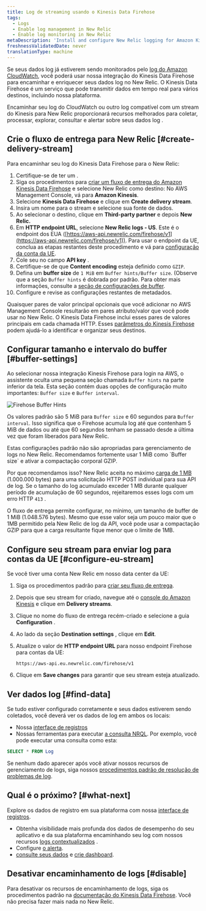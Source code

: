 ```yaml
---
title: Log de streaming usando o Kinesis Data Firehose
tags:
  - Logs
  - Enable log management in New Relic
  - Enable log monitoring in New Relic
metaDescription: 'Install and configure New Relic logging for Amazon Kinesis Data Firehose, so you can use our enhanced log management capabilities.'
freshnessValidatedDate: never
translationType: machine
---
```



Se seus dados log já estiverem sendo monitorados pelo [log do Amazon CloudWatch](https://docs.aws.amazon.com/AmazonCloudWatch/latest/logs/WhatIsCloudWatchLogs.html), você poderá usar nossa integração do Kinesis Data Firehose para encaminhar e enriquecer seus dados log no New Relic. O Kinesis Data Firehose é um serviço que pode transmitir dados em tempo real para vários destinos, incluindo nossa plataforma.

Encaminhar seu log do CloudWatch ou outro log compatível com um stream do Kinesis para New Relic proporcionará recursos <InlinePopover type="logs"/>melhorados para coletar, processar, explorar, consultar e alertar sobre seus dados log .

## Crie o fluxo de entrega para New Relic [#create-delivery-stream]

Para encaminhar seu log do Kinesis Data Firehose para o New Relic:

1. Certifique-se de ter um <InlinePopover type="licenseKey"/>.
2. Siga os procedimentos para [criar um fluxo de entrega do Amazon Kinesis Data Firehose](https://docs.aws.amazon.com/firehose/latest/dev/basic-create.html) e selecione New Relic como destino: No AWS Management Console, vá para <DoNotTranslate>**Amazon Kinesis**</DoNotTranslate>.
3. Selecione <DoNotTranslate>**Kinesis Data Firehose**</DoNotTranslate> e clique em <DoNotTranslate>**Create delivery stream**</DoNotTranslate>.
4. Insira um nome para o stream e selecione sua fonte de dados.
5. Ao selecionar o destino, clique em <DoNotTranslate>**Third-party partner**</DoNotTranslate> e depois <DoNotTranslate>**New Relic.**</DoNotTranslate>
6. Em <DoNotTranslate>**HTTP endpoint URL**</DoNotTranslate>, selecione <DoNotTranslate>**New Relic logs - US**</DoNotTranslate>. Este é o endpoint dos EUA ([https://aws-api.newrelic.com/firehose/v1](https://aws-api.newrelic.com/firehose/v1)). Para usar o endpoint da UE, conclua as etapas restantes deste procedimento e vá para [configuração da conta da UE](#configure-eu-stream).
7. Cole seu <InlinePopover type="licenseKey"/>no campo <DoNotTranslate>**API key**</DoNotTranslate> .
8. Certifique-se de que <DoNotTranslate>**Content encoding**</DoNotTranslate> esteja definido como `GZIP`.
9. Defina um <DoNotTranslate>**buffer size**</DoNotTranslate> de `1 MiB` em `Buffer hints/Buffer size`. (Observe que a seção `Buffer hints` é dobrada por padrão. Para obter mais informações, consulte a [seção de configurações de buffer](#buffer-settings).
10. Configure e revise as configurações restantes de metadados.

Quaisquer pares de valor principal opcionais que você adicionar no AWS Management Console resultarão em pares atributo/valor que você pode usar no New Relic. O Kinesis Data Firehose inclui esses pares de valores principais em cada chamada HTTP. Esses [parâmetros do Kinesis Firehose](https://docs.aws.amazon.com/firehose/latest/dev/create-destination.html#create-destination-new-relic) podem ajudá-lo a identificar e organizar seus destinos.

## Configurar tamanho e intervalo do buffer [#buffer-settings]

Ao selecionar nossa integração Kinesis Firehose para login na AWS, o assistente oculta uma pequena seção chamada `Buffer hints` na parte inferior da tela. Esta seção contém duas opções de configuração muito importantes: `Buffer size` e `Buffer interval`.

<img
  title="Firehose Buffer Hints"
  alt="Firehose Buffer Hints"
  src={logsAWSKinesisFirehoseBufferHints}
/>

Os valores padrão são 5 MiB para `Buffer size` e 60 segundos para `Buffer interval`. Isso significa que o Firehose acumula log até que contenham 5 MiB de dados ou até que 60 segundos tenham se passado desde a última vez que foram liberados para New Relic.

<Callout variant="important">
  Estas configurações padrão não são apropriadas para gerenciamento de logs no New Relic. Recomendamos fortemente usar 1 MiB como `Buffer size` e ativar a compactação corporal GZIP.
</Callout>

Por que recomendamos isso? New Relic aceita no máximo [carga de 1 MB](/docs/logs/log-api/introduction-log-api/#limits) (1.000.000 bytes) para uma solicitação HTTP POST individual para sua API de log. Se o tamanho do log acumulado exceder 1 MB durante qualquer período de acumulação de 60 segundos, rejeitaremos esses logs com um erro HTTP `413` .

O fluxo de entrega permite configurar, no mínimo, um tamanho de buffer de 1 MiB (1.048.576 bytes). Mesmo que esse valor seja um pouco maior que o 1MB permitido pela New Relic de log da API, você pode usar a compactação GZIP para que a carga resultante fique menor que o limite de 1MB.

## Configure seu stream para enviar log para contas da UE [#configure-eu-stream]

Se você tiver uma conta New Relic em nosso data center da UE:

1. Siga os procedimentos padrão para [criar seu fluxo de entrega](#create-delivery-stream).

2. Depois que seu stream for criado, navegue até o [console do Amazon Kinesis](https://console.aws.amazon.com/kinesis/) e clique em <DoNotTranslate>**Delivery streams**</DoNotTranslate>.

3. Clique no nome do fluxo de entrega recém-criado e selecione a guia <DoNotTranslate>**Configuration**</DoNotTranslate> .

4. Ao lado da seção <DoNotTranslate>**Destination settings**</DoNotTranslate> , clique em <DoNotTranslate>**Edit**</DoNotTranslate>.

5. Atualize o valor de <DoNotTranslate>**HTTP endpoint URL**</DoNotTranslate> para nosso endpoint Firehose para contas da UE:

   ```
   https://aws-api.eu.newrelic.com/firehose/v1
   ```

6. Clique em <DoNotTranslate>**Save changes**</DoNotTranslate> para garantir que seu stream esteja atualizado.

<InstallFeedback/>

## Ver dados log [#find-data]

Se tudo estiver configurado corretamente e seus dados estiverem sendo coletados, você deverá ver os dados de log em ambos os locais:

* Nossa [interface de registros](https://one.newrelic.com/launcher/logger.log-launcher)
* Nossas ferramentas para executar [a consulta NRQL](/docs/chart-builder/use-chart-builder/choose-data/use-advanced-nrql-mode-specify-data). Por exemplo, você pode executar uma consulta como esta:

```sql
SELECT * FROM Log
```

Se nenhum dado aparecer após você ativar nossos recursos de gerenciamento de logs, siga nossos [procedimentos padrão de resolução de problemas de log](/docs/logs/log-management/troubleshooting/no-log-data-appears-ui/).

## Qual é o próximo? [#what-next]

Explore os dados de registro em sua plataforma com nossa [interface de registros](/docs/logs/log-management/ui-data/use-logs-ui/).

* Obtenha visibilidade mais profunda dos dados de desempenho do seu aplicativo e da sua plataforma encaminhando seu log com nossos recursos [logs contextualizados](/docs/logs/enable-log-management-new-relic/configure-logs-context/configure-logs-context-apm-agents/) .
* Configure [o alerta](/docs/alerts-applied-intelligence/new-relic-alerts/alert-conditions/create-alert-conditions/).
* [consulte seus dados](/docs/query-your-data/explore-query-data/get-started/introduction-querying-new-relic-data/) e [crie dashboard](/docs/query-your-data/explore-query-data/dashboards/introduction-dashboards/).

## Desativar encaminhamento de logs [#disable]

Para desativar os recursos de encaminhamento de logs, siga os procedimentos padrão na [documentação do Kinesis Data Firehose](https://docs.aws.amazon.com/firehose/latest/dev/basic-create.html). Você não precisa fazer mais nada no New Relic.